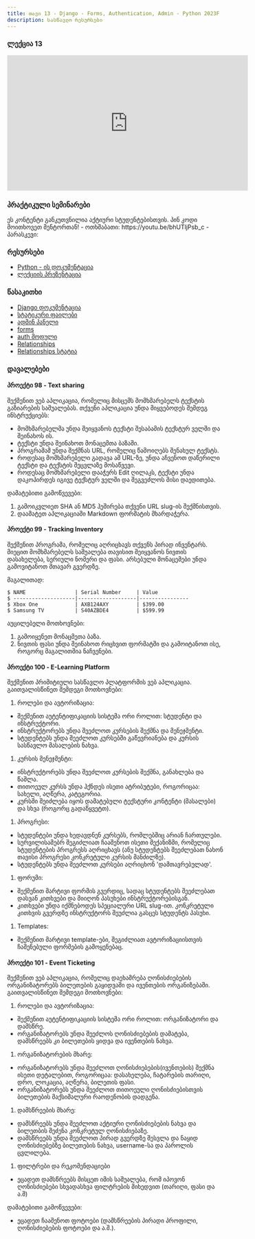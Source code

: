 ```yaml
---
title: თავი 13 - Django - Forms, Authentication, Admin - Python 2023F
description: სასწავლო რესურსები
---
```


### ლექცია 13
<iframe width="560" height="315" src="https://www.youtube.com/embed/7nqCCy5yLHI" title="YouTube video player" frameborder="0" allow="accelerometer; autoplay; clipboard-write; encrypted-media; gyroscope; picture-in-picture; web-share" allowfullscreen></iframe>

### პრაქტიკული სემინარები

<Card>
<PinCodeProtectedContent>
    <Locked>
        ეს კონტენტი განკუთვნილია აქტიური სტუდენტებისთვის.
        პინ კოდი მოითხოვეთ მენტორთან!
    </Locked>
    <Unlocked>
        - ოთხშაბათი: https://youtu.be/bhUTljPsb_c
        - პარასკევი: 
    </Unlocked>
</PinCodeProtectedContent>
</Card>

### რესურსები
- [Python - ის დოკუმენტაცია](https://docs.python.org/3/library/)
- [ლექციის პრეზენტაცია](https://docs.google.com/presentation/d/1g-YXERV-YWFpCUtgCR1fP_yJDXfVQcJl6myRWXfHU0Q/edit?usp=sharing)

### წასაკითხი
- [Django დოკუმენტაცია](https://docs.djangoproject.com/en/4.2/)
- [სტატიკური ფაილები](https://docs.djangoproject.com/en/5.0/howto/static-files/)
- [ადმინ პანელი](https://docs.djangoproject.com/en/5.0/ref/contrib/admin/)
- [forms](https://docs.djangoproject.com/en/5.0/topics/forms/)
- [auth მოდული](https://docs.djangoproject.com/en/5.0/topics/auth/)
- [Relationships](https://docs.djangoproject.com/en/4.2/topics/db/examples/)
- [Relationships სტატია](https://www.freecodecamp.org/news/django-model-relationships/)

### დავალებები

#### პროექტი 98 - Text sharing
შექმენით ვებ აპლიკაცია, რომელიც მისცემს მომხმარებელს ტექსტის გაზიარების საშუალებას.
თქვენი აპლიკაცია უნდა მიყვებოდეს შემდეგ ინსტრუქციებს:
- მომხმარებელმა უნდა შეიყვანოს ტექსტი შესაბამის ტექსტურ ველში და შეინახოს ის.
- ტექსტი უნდა შეინახოთ მონაცემთა ბაზაში.
- პროგრამამ უნდა შექმნას URL, რომელიც წამოიღებს შენახულ ტექსტს.
- როდესაც მომხმარებელი გადავა ამ URL-ზე, უნდა აჩვენოთ დაწერილი ტექსტი და ტექსტის შეცვლაზე მოსაწვევი.
- როდესაც მომხმარებელი დააჭერს Edit ღილაკს, ტექსტი უნდა დაკოპირდეს იგივე ტექსტურ ველში და შეგვეძლოს მისი დაედითება.

დამატებითი გამოწვევები:
1. გამოიკვლიეთ SHA ან MD5 ჰეშირება თქვენი URL slug-ის შექმნისთვის.
1. დაამატეთ აპლიკაციაში Markdown ფორმატის მხარდაჭერა.

#### პროექტი 99 - Tracking Inventory
შექმენით პროგრამა, რომელიც აღრიცხავს თქვენს პირად ინვენტარს.
მიეცით მომხმარებელს საშუალება თავისით შეიყვანოს ნივთის დასახელება, სერიული ნომერი და ფასი.
არსებული მონაცემები უნდა გამოვიტანოთ მთავარ გვერდზე.

მაგალითად:
```shell
$ NAME                | Serial Number     | Value
$ --------------------|-------------------|----------------
$ Xbox One            | AXB124AXY         | $399.00
$ Samsung TV          | S40AZBDE4         | $599.99
```

აუცილებელი მოთხოვნები:
1. გამოიყენეთ მონაცმეთა ბაზა.
1. ნივთის ფასი უნდა შეინახოთ რიცხვით ფორმატში და გამოიტანოთ ისე, როგორც მაგალითშია ნაჩვენები.


#### პროექტი 100 - E-Learning Platform
შექმენით პრიმიტიული სასწავლო პლატფორმის ვებ აპლიკაცია.
გაითვალისწინეთ შემდეგი მოთხოვნები:
1. როლები და ავტორიზაცია:
- შექმენით აუტენტიფიკაციის სისტემა ორი როლით: სტუდენტი და ინსტრუქტორი.
- ინსტრუქტორებს უნდა შეეძლოთ კურსების შექმნა და მენეჯმენტი.
- სტუდენტებს უნდა შეეძლოთ კურსებში გაწევრიანება და კურსის სასწავლო მასალების ნახვა.
1. კურსის მენეჯმენტი:
- ინსტრუქტორებს უნდა შეეძლოთ კურსების შექმნა, განახლება და წაშლა.
- თითოეულ კურსს უნდა ჰქნდეს ისეთი ატრიბუტები, როგორიცაა: სახელი, აღწერა, კატეგორია.
- კურსში შეიძლება იყოს დამატებული ტექსტური კონტენტი (მასალები) და სხვა (როგორც გადაწყვეტთ).
1. პროგრესი:
- სტუდენტები უნდა ხედავდნენ კურსებს, რომლებშიც არიან ჩართულები.
- სურვილისამებრ შეგიძლიათ ჩააშენოთ ისეთი მექანიზმი, რომელიც სტუდენტების პროგრესს აღრიცხავს (ანუ სტუდენტებს შეეძლებათ ნახონ თავისი პროგრესი კონკრეტული კურსის მანძილზე).
- სტუდენტებს უნდა შეეძლოთ კურსები აღრიცხონ 'დამთავრებულად'.
1. ფორუმი:
- შექმენით მარტივი ფორმის გვერდიც, სადაც სტუდენტებს შეეძლებათ დასვან კითხვები და მიიღონ პასუხები ინსტრუქტორებისგან.
- კითხვები უნდა იქმნებოდეს სპეციალური URL slug-ით. კონკრეტული კითხვის გვერდზე ინსტრუქტორს შეუძლია გასცეს სტუდენტს პასუხი.
1. Templates:
- შექმენით მარტივი template-ები, შეგიძლიათ ავტორიზაციისთვის ჩაშენებული ფორმების გამოყენებაც.

#### პროექტი 101 - Event Ticketing
შექმენით ვებ აპლიკაცია, რომელიც დაეხამრება ღონისძიებების ორგანიზატორებს ბილეთების გაყიდვაში და ივენთების ორგანიზებაში.
გაითვალისწინეთ შემდეგი მოთხოვნები:
1. როლები და ავტორიზაცია:
- შექმენით აუტენტიფიკაციის სისტემა ორი როლით: ორგანიზატორი და დამსწრე.
- ორგანიზატორებს უნდა შეეძლოს ღონისძიებების დამატება, დამსწრეებს კი ბილეთების ყიდვა და ივენთების ნახვა.
1. ორგანიზატორების მხარე:
- ორგანიზატორებს უნდა შეეძლოთ ღონისძიებების(ივენთების) შექმნა ისეთი დეტალებით, როგორიცაა: დასახელება, ჩატარების თარიღი, დრო, ლოკაცია, აღწერა, ბილეთის ფასი.
- ორგანიზატორებს უნდა შეეძლოთ თითოეული ღონისძიებისთვის ბილეთების მაქსიმალური რაოდენობის დადგენა.
1. დამსწრეების მხარე:
- დამსწრეებს უნდა შეეძლოთ აქტიური ღონისძიებების ნახვა და ბილეთბის შეძენა კონკრეტულ ღონისძიებაზე.
- დამსწრეებს უნდა შეეძლოთ პირად გვერდზე შესვლა და ნაყიდ ღონისძიებებზე ბილეთების ნახვა, username-სა და პაროლის ცვლილება.
1. ფილტრები და რეკომენდაციები
- ეცადეთ დამსწრეებს მისცეთ იმის საშუალება, რომ იპოვონ ღონისძიებები სხვადასხვა ფილტრების მიხედვით (თარიღი, ფასი და ა.შ)

დამატებითი გამოწვევები:
- ეცადეთ ჩააშენოთ ფოტოები (დამსწრეების პირადი პროფილი, ღონისძიებების ფოტოები და ა.შ.).
 